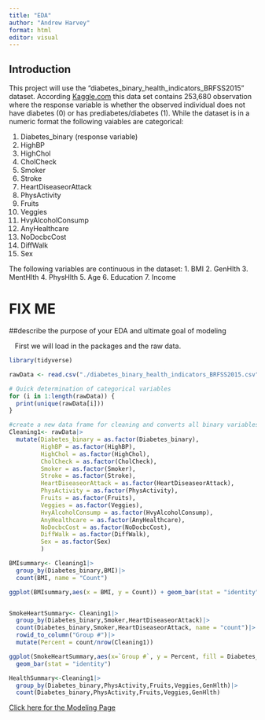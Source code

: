 ```yaml
---
title: "EDA"
author: "Andrew Harvey"
format: html
editor: visual
---
```


## Introduction

This project will use the "diabetes_binary_health_indicators_BRFSS2015" dataset. According [Kaggle.com](https://www.kaggle.com/datasets/alexteboul/diabetes-health-indicators-dataset/data) this data set contains 253,680 observation where the response variable is whether the observed individual does not have diabetes (0) or has prediabetes/diabetes (1). While the dataset is in a numeric format the following vaiables are categorical:

1. Diabetes_binary (response variable)
2. HighBP
3. HighChol
4. CholCheck
5. Smoker
6. Stroke
7. HeartDiseaseorAttack
8. PhysActivity
9. Fruits
10. Veggies
11. HvyAlcoholConsump
12. AnyHealthcare
13. NoDocbcCost
14. DiffWalk
15. Sex

The following variables are continuous in the dataset:
1. BMI
2. GenHlth
3. MentHlth
4. PhysHlth
5. Age
6. Education
7. Income

# FIX ME
##describe the purpose of your EDA and ultimate goal of modeling

|    First we will load in the packages and the raw data.

```r
library(tidyverse)
```

```r
rawData <- read.csv("./diabetes_binary_health_indicators_BRFSS2015.csv")

# Quick determination of categorical variables
for (i in 1:length(rawData)) {
  print(unique(rawData[i]))
}
```

```r
#create a new data frame for cleaning and converts all binary variables into factors
Cleaning1<- rawData|>
  mutate(Diabetes_binary = as.factor(Diabetes_binary),
         HighBP = as.factor(HighBP),
         HighChol = as.factor(HighChol),
         CholCheck = as.factor(CholCheck),
         Smoker = as.factor(Smoker),
         Stroke = as.factor(Stroke),
         HeartDiseaseorAttack = as.factor(HeartDiseaseorAttack),
         PhysActivity = as.factor(PhysActivity),
         Fruits = as.factor(Fruits),
         Veggies = as.factor(Veggies),
         HvyAlcoholConsump = as.factor(HvyAlcoholConsump),
         AnyHealthcare = as.factor(AnyHealthcare),
         NoDocbcCost = as.factor(NoDocbcCost),
         DiffWalk = as.factor(DiffWalk),
         Sex = as.factor(Sex)
         )

```


```r
BMIsummary<- Cleaning1|>
  group_by(Diabetes_binary,BMI)|>
  count(BMI, name = "Count")

ggplot(BMIsummary,aes(x = BMI, y = Count)) + geom_bar(stat = "identity",position = "dodge", aes(fill = Diabetes_binary))


SmokeHeartSummary<- Cleaning1|>
  group_by(Diabetes_binary,Smoker,HeartDiseaseorAttack)|>
  count(Diabetes_binary,Smoker,HeartDiseaseorAttack, name = "count")|>
  rowid_to_column("Group #")|>
  mutate(Percent = count/nrow(Cleaning1))

ggplot(SmokeHeartSummary,aes(x=`Group #`, y = Percent, fill = Diabetes_binary)) +
  geom_bar(stat = "identity")

HealthSummary<-Cleaning1|>
  group_by(Diabetes_binary,PhysActivity,Fruits,Veggies,GenHlth)|>
  count(Diabetes_binary,PhysActivity,Fruits,Veggies,GenHlth)

```


[Click here for the Modeling Page](Modeling.html)